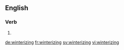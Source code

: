 ==English==

===Verb===
{{head|en}}

# {{present participle of|winterize}}

[[de:winterizing]]
[[fr:winterizing]]
[[sv:winterizing]]
[[vi:winterizing]]